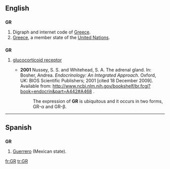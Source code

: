 {{also|gr|.gr|gr.}}
==English==

==={{abbreviation}}===
'''GR'''

# Digraph and internet code of [[Greece]].
# [[Greece]], a member state of the [[United Nations]].

==={{initialism}}===
'''GR'''

# {{biochemistry}} [[glucocorticoid receptor]]
#* '''2001''' Nussey, S. S. and Whitehead, S. A. The adrenal gland. In: Bosher, Andrea. ''Endocrinology: An Integrated Approach''. Oxford, UK: BIOS Scientific Publishers; 2001 [cited 18 December 2009]. Available from: http://www.ncbi.nlm.nih.gov/bookshelf/br.fcgi?book=endocrin&part=A442#A468 .
#*: The expression of '''GR''' is ubiquitous and it occurs in two forms, GR-α and GR-β.

----

==Spanish==

==={{abbreviation}}===
'''GR'''

# [[Guerrero]] (Mexican state).

[[fr:GR]]
[[tr:GR]]